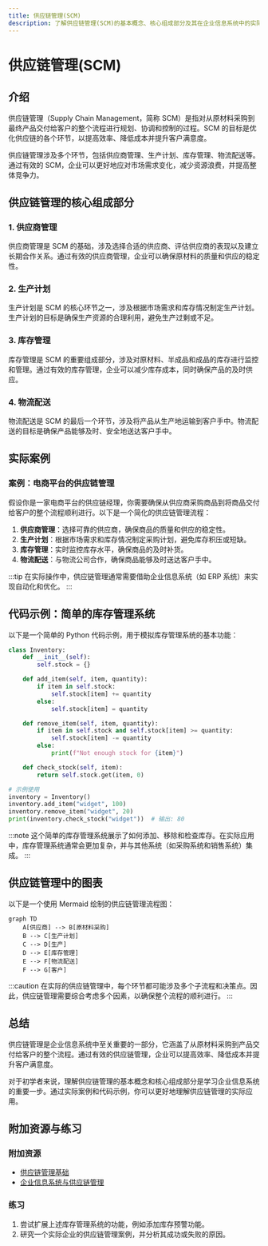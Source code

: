 ```yaml
---
title: 供应链管理(SCM)
description: 了解供应链管理(SCM)的基本概念、核心组成部分及其在企业信息系统中的实际应用。适合初学者学习。
---
```


# 供应链管理(SCM)

## 介绍

供应链管理（Supply Chain Management，简称 SCM）是指对从原材料采购到最终产品交付给客户的整个流程进行规划、协调和控制的过程。SCM 的目标是优化供应链的各个环节，以提高效率、降低成本并提升客户满意度。

供应链管理涉及多个环节，包括供应商管理、生产计划、库存管理、物流配送等。通过有效的 SCM，企业可以更好地应对市场需求变化，减少资源浪费，并提高整体竞争力。

## 供应链管理的核心组成部分

### 1. 供应商管理
供应商管理是 SCM 的基础，涉及选择合适的供应商、评估供应商的表现以及建立长期合作关系。通过有效的供应商管理，企业可以确保原材料的质量和供应的稳定性。

### 2. 生产计划
生产计划是 SCM 的核心环节之一，涉及根据市场需求和库存情况制定生产计划。生产计划的目标是确保生产资源的合理利用，避免生产过剩或不足。

### 3. 库存管理
库存管理是 SCM 的重要组成部分，涉及对原材料、半成品和成品的库存进行监控和管理。通过有效的库存管理，企业可以减少库存成本，同时确保产品的及时供应。

### 4. 物流配送
物流配送是 SCM 的最后一个环节，涉及将产品从生产地运输到客户手中。物流配送的目标是确保产品能够及时、安全地送达客户手中。

## 实际案例

### 案例：电商平台的供应链管理
假设你是一家电商平台的供应链经理，你需要确保从供应商采购商品到将商品交付给客户的整个流程顺利进行。以下是一个简化的供应链管理流程：

1. **供应商管理**：选择可靠的供应商，确保商品的质量和供应的稳定性。
2. **生产计划**：根据市场需求和库存情况制定采购计划，避免库存积压或短缺。
3. **库存管理**：实时监控库存水平，确保商品的及时补货。
4. **物流配送**：与物流公司合作，确保商品能够及时送达客户手中。

:::tip
在实际操作中，供应链管理通常需要借助企业信息系统（如 ERP 系统）来实现自动化和优化。
:::

## 代码示例：简单的库存管理系统

以下是一个简单的 Python 代码示例，用于模拟库存管理系统的基本功能：

```python
class Inventory:
    def __init__(self):
        self.stock = {}

    def add_item(self, item, quantity):
        if item in self.stock:
            self.stock[item] += quantity
        else:
            self.stock[item] = quantity

    def remove_item(self, item, quantity):
        if item in self.stock and self.stock[item] >= quantity:
            self.stock[item] -= quantity
        else:
            print(f"Not enough stock for {item}")

    def check_stock(self, item):
        return self.stock.get(item, 0)

# 示例使用
inventory = Inventory()
inventory.add_item("widget", 100)
inventory.remove_item("widget", 20)
print(inventory.check_stock("widget"))  # 输出: 80
```

:::note
这个简单的库存管理系统展示了如何添加、移除和检查库存。在实际应用中，库存管理系统通常会更加复杂，并与其他系统（如采购系统和销售系统）集成。
:::

## 供应链管理中的图表

以下是一个使用 Mermaid 绘制的供应链管理流程图：

```mermaid
graph TD
    A[供应商] --> B[原材料采购]
    B --> C[生产计划]
    C --> D[生产]
    D --> E[库存管理]
    E --> F[物流配送]
    F --> G[客户]
```

:::caution
在实际的供应链管理中，每个环节都可能涉及多个子流程和决策点。因此，供应链管理需要综合考虑多个因素，以确保整个流程的顺利进行。
:::

## 总结

供应链管理是企业信息系统中至关重要的一部分，它涵盖了从原材料采购到产品交付给客户的整个流程。通过有效的供应链管理，企业可以提高效率、降低成本并提升客户满意度。

对于初学者来说，理解供应链管理的基本概念和核心组成部分是学习企业信息系统的重要一步。通过实际案例和代码示例，你可以更好地理解供应链管理的实际应用。

## 附加资源与练习

### 附加资源
- [供应链管理基础](https://www.example.com/scm-basics)
- [企业信息系统与供应链管理](https://www.example.com/erp-scm)

### 练习
1. 尝试扩展上述库存管理系统的功能，例如添加库存预警功能。
2. 研究一个实际企业的供应链管理案例，并分析其成功或失败的原因。
